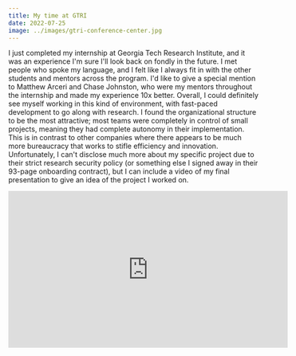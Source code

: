```yaml
---
title: My time at GTRI
date: 2022-07-25
image: ../images/gtri-conference-center.jpg
---
```


I just completed my internship at Georgia Tech Research Institute, and it was an experience I'm sure I'll look back on fondly in the future. 
I met people who spoke my language, and I felt like I always fit in with the other students and mentors across the program. 
I'd like to give a special mention to Matthew Arceri and Chase Johnston, who were my mentors throughout the internship and made my experience 10x better.
Overall, I could definitely see myself working in this kind of environment, with fast-paced development to go along with research. I found the organizational structure to be the most attractive; most
teams were completely in control of small projects, meaning they had complete autonomy in their implementation. This is in contrast to other companies where there appears to be much more bureaucracy that works to stifle efficiency and innovation.
Unfortunately, I can't disclose much more about my specific project due to their strict research security policy (or something else I signed away in their 93-page onboarding contract), 
but I can include a video of my final presentation to give an idea of the project I worked on. 
<iframe class="mx-auto" style={{maxWidth: '93vw'}} width="560" height="315" src="https://www.youtube.com/embed/Ci4NStILNjk" title="YouTube video player" frameborder="0" allow="accelerometer; autoplay; clipboard-write; encrypted-media; gyroscope; picture-in-picture" allowfullscreen></iframe>
